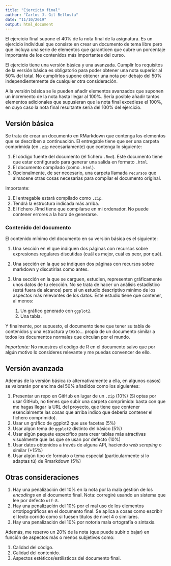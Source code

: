 ```yaml
---
title: "Ejercicio final"
author: "Carlos J. Gil Bellosta"
date: "11/10/2019"
output: html_document
---
```


El ejercicio final supone el 40% de la nota final de la asignatura. Es un ejercicio individual que consiste en crear un documento de tema libre pero que incluya una serie de elementos que garanticen que cubre un porcentaje importante de los contenidos más importantes del curso.

El ejercicio tiene una versión básica y una avanzada. Cumplir los requisitos de la versión básica es obligatorio para poder obtener una nota superior al 50% del total. No cumplirlos supone obtener una nota por debajo del 50% independientemente de cualquier otra consideración.

A la versión básica se le pueden añadir elementos avanzados que suponen un incremento de la nota hasta llegar al 100%. Sería posible añadir tantos elementos adicionales que supusieran que la nota final excediese el 100%, en cuyo caso la nota final resultante sería del 100% del ejercicio.


## Versión básica

Se trata de crear un documento en RMarkdown que contenga los elementos que se describen a continuación. El entregable tiene que ser una carpeta comprimida (en `.zip` necesariamente) que contenga lo siguiente:

1. El código fuente del documento (el fichero `.Rmd`). Este documento tiene que estar configurado para generar una salida en formato `.html`.
1. El documento compilado (como `.html`).
1. Opcionalmente, de ser necesario, una carpeta llamada `recursos` que almacene otras cosas necesarias para compilar el documento original.

Importante:

1. El entregable estará compilado como `.zip`.
2. Tendrá la estructura indicada más arriba.
3. El fichero .Rmd tiene que compilarse en mi ordenador. No puede contener errores a la hora de generarse.


### Contenido del documento


El contenido mínimo del documento en su versión básica es el siguiente:

1. Una sección en el que indiquen dos páginas con recursos sobre expresiones regulares discutidas (cuál es mejor, cuál es peor, por qué).
1. Una sección en la que se indiquen dos páginas con recursos sobre markdown y discutirlas como antes.
1. Una sección en la que se carguen, estudien, representen gráficamente unos datos de tu elección. No se trata de hacer un análisis estadístico (está fuera de alcance) pero sí un estudio descriptivo mínimo de los aspectos más relevantes de los datos. Este estudio tiene que contener, al menos:

    1. Un gráfico generado con `ggplot2`.
    2. Una tabla.

Y finalmente, por supuesto, el documento tiene que tener su tabla de contenidos y una estructura y texto... propia de un documento similar a todos los documentos normales que circulan por el mundo. 

*Importante:* No muestres el código de R en el documento salvo que por algún motivo lo consideres relevante y me puedas convencer de ello.


## Versión avanzada


Además de la versión básica (o alternativamente a ella, en algunos casos) se valorarán por encima del 50% añadidos como los siguientes:

1. Presentar un repo en GitHub en lugar de un `.zip` (10%) (Si optas por usar GitHub, no tienes que subir una carpeta comprimida: basta con que me hagas llegar la URL del proyecto, que tiene que contener esencialmente las cosas que arriba indico que debería contener el fichero comprimido).
1. Usar un gráfico de ggplot2 que use facetas (5%)
1. Usar algún tema de `ggplot2` distinto del básico (5%)
1. Usar algún paquete específico para crear tablas más atractivas visualmente que las que se usan por defecto (10%)
1. Usar datos obtenidos a través de alguna API, haciendo _web scraping_ o similar (+15%)
1. Usar algún tipo de formato o tema especial (particularmente si lo adaptas tú) de Rmarkdown (5%)


## Otras consideraciones

1. Hay una penalización del 10% en la nota por la mala gestión de los _encodings_ en el documento final. Nota: corregiré usando un sistema que lee por defecto `utf-8`.
1. Hay una penalizacíón del 10% por el mal uso de los elementos ortotipográficos en el documento final. Se aplica a cosas como escribir el texto corrido como si fuesen títulos de nivel 4 o similares.
1. Hay una penalización del 10% por notoria mala ortografía o sintaxis.


Además, me reservo un 20% de la nota (que puede subir o bajar) en función de aspectos más o menos subjetivos como:

1. Calidad del código.
1. Calidad del contenido.
1. Aspectos estéticos/estilísticos del documento final.














